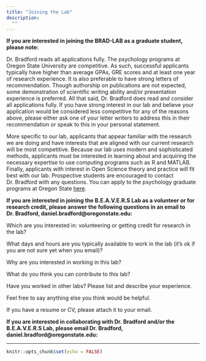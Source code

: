 ```yaml
---
title: "Joining the Lab"
description: 
  ""
---
```


**If you are interested in joining the BRAD-LAB as a graduate student, please note:**  

Dr. Bradford reads all applications fully. The psychology programs at Oregon State University are competitive. As such, successful applicants typically have higher than average GPAs, GRE scores and at least one year of research experience. It is also preferable to have strong letters of recommendation. Though authorship on publications are not expected, some demonstration of scientific writing ability and/or presentation experience is preferred. All that said, Dr. Bradford does read and consider all applications fully. If you have strong interest in our lab and believe your application would be considered less competitive for any of the reasons above, please either ask one of your letter writers to address this in their recommendation or speak to this in your personal statement.

More specific to our lab, applicants that appear familiar with the research we are doing and have interests that are aligned with our current research will be most competitive. Because our lab uses modern and sophisticated methods, applicants must be interested in learning about and acquiring the necessary expertise to use computing programs such as R and MATLAB. Finally, applicants with interest in Open Science theory and practice will fit best with our lab. Prospective students are encouraged to contact Dr. Bradford with any questions. You can apply to the psychology graduate programs at Oregon State  [here](https://liberalarts.oregonstate.edu/sps/psychology/graduate-psychology).
 
 
 

**If you are interested in joining the B.E.A.V.E.R.S Lab as a volunteer or for research credit, please answer the following questions in an email to Dr. Bradford, daniel.bradford@oregonstate.edu:**   

Which are you interested in: volunteering or getting credit for research in the lab?  

What days and hours are you typically available to work in the lab (it's ok if you are not sure yet when you email)?  

Why are you interested in working in this lab?  

What do you think you can contribute to this lab?  

Have you worked in other labs? Please list and describe your experience.  

Feel free to say anything else you think would be helpful.  

If you have a resume or CV, please attach it to your email.  




**If you are interested in collaborating with Dr. Bradford and/or the B.E.A.V.E.R.S Lab, please email Dr. Bradford, daniel.bradford@oregonstate.edu:**  

---

```r
knitr::opts_chunk$set(echo = FALSE)
```

